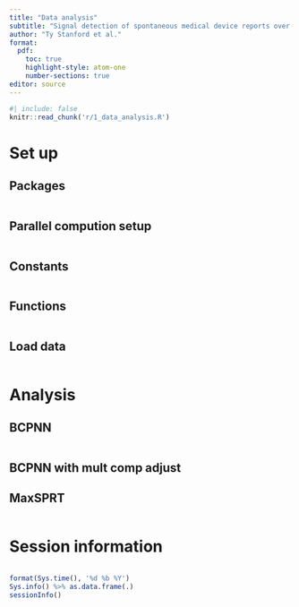 ```yaml
---
title: "Data analysis"
subtitle: "Signal detection of spontaneous medical device reports over time"
author: "Ty Stanford et al."
format: 
  pdf:
    toc: true
    highlight-style: atom-one
    number-sections: true
editor: source
---
```



<!-- highlight-style supported themes: arrow, pygments, tango, espresso, zenburn, kate, monochrome, breezedark, haddock, atom-one, ayu, breeze, dracula, github, gruvbox, monokai, nord, oblivion, printing, radical, solarized, and vim. -->


```R
#| include: false
knitr::read_chunk('r/1_data_analysis.R')
```


\newpage

# Set up

## Packages


```R
```

## Parallel compution setup


```R
```

## Constants


```R
```

## Functions


```R
```

## Load data


```R
```

\newpage


# Analysis


## BCPNN


```R
```

## BCPNN with mult comp adjust


## MaxSPRT



```R
```



\newpage

# Session information

```R
```


```R
format(Sys.time(), '%d %b %Y')
Sys.info() %>% as.data.frame(.)
sessionInfo()
```





